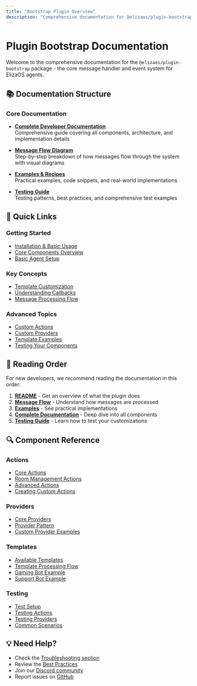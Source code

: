 ```yaml
---
title: "Bootstrap Plugin Overview"
description: "Comprehensive documentation for @elizaos/plugin-bootstrap - the core message handler and event system for ElizaOS agents"
---
```


# Plugin Bootstrap Documentation

Welcome to the comprehensive documentation for the `@elizaos/plugin-bootstrap` package - the core message handler and event system for ElizaOS agents.

## 📚 Documentation Structure

### Core Documentation

- **[Complete Developer Documentation](./complete-documentation.mdx)**  
  Comprehensive guide covering all components, architecture, and implementation details

- **[Message Flow Diagram](./message-flow.mdx)**  
  Step-by-step breakdown of how messages flow through the system with visual diagrams

- **[Examples & Recipes](./examples.mdx)**  
  Practical examples, code snippets, and real-world implementations

- **[Testing Guide](./testing-guide.mdx)**  
  Testing patterns, best practices, and comprehensive test examples

## 🚀 Quick Links

### Getting Started

- [Installation & Basic Usage](../README.mdx#quick-start)
- [Core Components Overview](./complete-documentation.mdx#core-components)
- [Basic Agent Setup](./examples.mdx#basic-agent-setup)

### Key Concepts

- [Template Customization](./complete-documentation.mdx#template-customization)
- [Understanding Callbacks](./complete-documentation.mdx#understanding-the-callback-mechanism)
- [Message Processing Flow](./message-flow.mdx#complete-message-flow-diagram)

### Advanced Topics

- [Custom Actions](./examples.mdx#custom-actions)
- [Custom Providers](./examples.mdx#custom-providers)
- [Template Examples](./examples.mdx#template-customization-examples)
- [Testing Your Components](./testing-guide.mdx#testing-patterns)

## 📖 Reading Order

For new developers, we recommend reading the documentation in this order:

1. **[README](../README.mdx)** - Get an overview of what the plugin does
2. **[Message Flow](./message-flow.mdx)** - Understand how messages are processed
3. **[Examples](./examples.mdx)** - See practical implementations
4. **[Complete Documentation](./complete-documentation.mdx)** - Deep dive into all components
5. **[Testing Guide](./testing-guide.mdx)** - Learn how to test your customizations

## 🔍 Component Reference

### Actions

- [Core Actions](./complete-documentation.mdx#core-actions)
- [Room Management Actions](./complete-documentation.mdx#room-management-actions)
- [Advanced Actions](./complete-documentation.mdx#advanced-actions)
- [Creating Custom Actions](./examples.mdx#creating-custom-actions)

### Providers

- [Core Providers](./complete-documentation.mdx#core-providers)
- [Provider Pattern](./complete-documentation.mdx#provider-pattern)
- [Custom Provider Examples](./examples.mdx#custom-providers)

### Templates

- [Available Templates](./complete-documentation.mdx#available-templates)
- [Template Processing Flow](./complete-documentation.mdx#template-processing-flow)
- [Gaming Bot Example](./examples.mdx#example-1-gaming-bot-with-custom-templates)
- [Support Bot Example](./examples.mdx#example-2-customer-support-bot-with-templates)

### Testing

- [Test Setup](./testing-guide.mdx#test-setup)
- [Testing Actions](./testing-guide.mdx#testing-actions)
- [Testing Providers](./testing-guide.mdx#testing-providers)
- [Common Scenarios](./testing-guide.mdx#common-testing-scenarios)

## 💡 Need Help?

- Check the [Troubleshooting section](../README.mdx#troubleshooting)
- Review the [Best Practices](../README.mdx#best-practices)
- Join our [Discord community](https://discord.gg/elizaos)
- Report issues on [GitHub](https://github.com/elizaos/eliza/issues)
